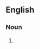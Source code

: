 {{rfc|encyclopedia entry}}
==English==

===Noun===
{{en-noun}}

# {{The opposite of the God of Abraham. Erroniously thought of as Satan (meaning simply: "adversary") Angromainyus is the anti-God, or antitheses and has been from the beginning - even before creation. Often represented as a serpent, Angromainyus is death, disease and darkness. Angromainyus is not a fallen angel and therefore not suject to the overlordship of God as Satan is. Angromainyus is supposed to be in some form of un-escapable prison, and bound for all eternity. It is said that if Angromainyus were to be released, then all creation would be un-done. The formula (instructions, spell or ritual) for which is contained in separate pieces in the various Grimoir books that have appeared over the centuries. ref from: "Fallen Angels in Jewish, Christian and Mohammedan Literature." by Leo Jung, Philidelphia: Dropsie College 1926.}}
{{count page|[[Wiktionary:Page count]]}}